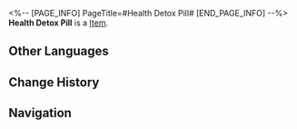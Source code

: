 <%-- [PAGE_INFO]
PageTitle=#Health Detox Pill#
[END_PAGE_INFO] --%>
{{Item Infobox
|title       = Health Detox Pill
|id          = 402021
|image       = Item Health Detox Pill.png
|type        = 
|invCategory = Consumables
|rarity      = 3
|effect      = Upon use, all allies are immune to debuffs for 3 turns for the next battle.
|description = An all-purpose antidote that can neutralize the majority of toxic substances entering the human body. The manufacturer is obligated to include a warning on the packaging:
|source1     = [[Omni-Synthesizer]]
|source2     = Longevity Hall
}}
{{Description|1=''"Do not consume poison just to test this pill's effectiveness!"''}}
'''Health Detox Pill''' is a [[Item]].

==Other Languages==
{{Other Languages
|en   = Health Detox Pill
|zhs  = 岐黄解毒丸
|zht  = 岐黃解毒丸
|ja   = 岐黄解毒丸
|ko   = 기황해독환
|es   = Píldora medicinal desintoxicante
|fr   = Pilules détoxifiantes
|ru   = Нейтрализующая яд пилюля врачевания
|th   = Health Detox Pill
|vi   = Thuốc Giải Độc Kỳ Hoàng
|de   = Entgiftungspille
|id   = Health Detox Pill
|pt   = Pílula Saudável Detox
}}

==Change History==
{{Change History|2.0}}

==Navigation==
{{Consumable Navbox}}